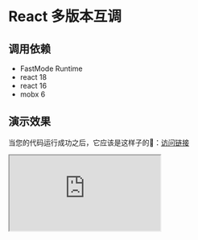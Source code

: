 
# React 多版本互调
## 调用依赖 
+ FastMode Runtime
+ react 18
+ react 16 
+ mobx 6

## 演示效果

当您的代码运行成功之后，它应该是这样子的🤩：<a target='_blank' href='https://df-react.sc.empjs.dev/app/'>访问链接</a>

<iframe src="https://df-react.sc.empjs.dev/app/"
  style={{width: '100%', height: '1100px', border: `20px solid #aaa`, borderRadius: '4px', overflow: 'hidden'}}
  title="mf-host"
></iframe>